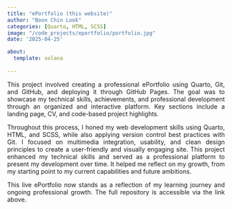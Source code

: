 ```yaml
---
title: "ePortfolio (this website)"
author: "Boon Chin Look"
categories: [Quarto, HTML, SCSS]
image: "/code_projects/eportfolio/portfolio.jpg"
date: '2025-04-25'

about:
  template: solana
        
---
```


::: {style="text-align: justify;"}
This project involved creating a professional ePortfolio using Quarto, Git, and GitHub, and deploying it through GitHub Pages. The goal was to showcase my technical skills, achievements, and professional development through an organized and interactive platform. Key sections include a landing page, CV, and code-based project highlights.

Throughout this process, I honed my web development skills using Quarto, HTML, and SCSS, while also applying version control best practices with Git. I focused on multimedia integration, usability, and clean design principles to create a user-friendly and visually engaging site. This project enhanced my technical skills and served as a professional platform to present my development over time. It helped me reflect on my growth, from my starting point to my current capabilities and future ambitions.

This live ePortfolio now stands as a reflection of my learning journey and ongoing professional growth.
The full repository is accessible via the link above.
::: 